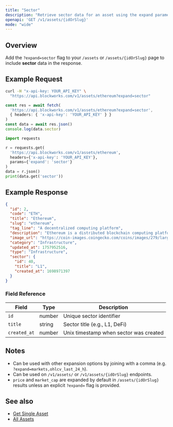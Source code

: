 ```yaml
---
title: "Sector"
description: "Retrieve sector data for an asset using the expand parameter"
openapi: 'GET /v1/assets/{idOrSlug}'
mode: "wide"
---
```


## Overview

Add the `?expand=sector` flag to your `/assets` or `/assets/{idOrSlug}` page to include **sector** data in the response.

## Example Request

<CodeGroup>

```bash cURL
curl -H "x-api-key: YOUR_API_KEY" \
  "https://api.blockworks.com/v1/assets/ethereum?expand=sector"
```

```typescript TypeScript
const res = await fetch(
  'https://api.blockworks.com/v1/assets/ethereum?expand=sector',
  { headers: { 'x-api-key': 'YOUR_API_KEY' } }
)
const data = await res.json()
console.log(data.sector)
```

```python Python
import requests

r = requests.get(
  'https://api.blockworks.com/v1/assets/ethereum',
  headers={'x-api-key': 'YOUR_API_KEY'},
  params={'expand': 'sector'}
)
data = r.json()
print(data.get('sector'))
```

</CodeGroup>

## Example Response

```json
{
  "id": 2,
  "code": "ETH",
  "title": "Ethereum",
  "slug": "ethereum",
  "tag_line": "A decentralized computing platform",
  "description": "Ethereum is a distributed blockchain computing platform for smart contracts and decentralized applications. Its native token is ether (ETH), which primarily serves as a means of payment for transaction fees and as collateral for borrowing specific ERC-20 tokens within the decentralized finance (DeFi) sector.",
  "image_url": "https://coin-images.coingecko.com/coins/images/279/large/ethereum.png?1696501628",
  "category": "Infrastructure",
  "updated_at": 1757952516,
  "type": "Infrastructure",
  "sector": {
    "id": 40,
    "title": "L1",
    "created_at": 1698971397
  }
}
```

### Field Reference

| Field | Type | Description |
|---|---|---|
| `id` | number | Unique sector identifier |
| `title` | string | Sector title (e.g., L1, DeFi) |
| `created_at` | number | Unix timestamp when sector was created |

## Notes

- Can be used with other expansion options by joining with a comma (e.g. `?expand=markets,ohlcv_last_24_h`).
- Can be used on `/v1/assets/` or `/v1/assets/{idOrSlug}` endpoints.
- `price` and `market_cap` are expanded by default in `/assets/{idOrSlug}` results unless an explicit `?expand=` flag is provided.

## See also

- [Get Single Asset](/api-reference/assets/get-single)
- [All Assets](/api-reference/assets/list)